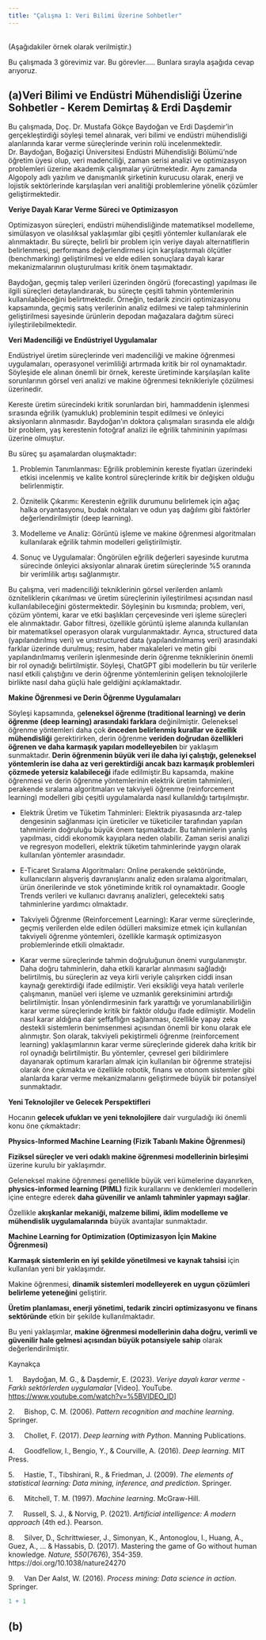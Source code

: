 ```yaml
---
title: "Çalışma 1: Veri Bilimi Üzerine Sohbetler"
---
```


\
(Aşağıdakiler örnek olarak verilmiştir.)

Bu çalışmada 3 görevimiz var. Bu görevler..... Bunlara sırayla aşağıda cevap arıyoruz.

## (a)**Veri Bilimi ve Endüstri Mühendisliği Üzerine Sohbetler - Kerem Demirtaş & Erdi Daşdemir**

Bu çalışmada, Doç. Dr. Mustafa Gökçe Baydoğan ve Erdi Daşdemir'in gerçekleştirdiği söyleşi temel alınarak, veri bilimi ve endüstri mühendisliği alanlarında karar verme süreçlerinde verinin rolü incelenmektedir. Dr. Baydoğan, Boğaziçi Üniversitesi Endüstri Mühendisliği Bölümü'nde öğretim üyesi olup, veri madenciliği, zaman serisi analizi ve optimizasyon problemleri üzerine akademik çalışmalar yürütmektedir. Aynı zamanda Algopoly adlı yazılım ve danışmanlık şirketinin kurucusu olarak, enerji ve lojistik sektörlerinde karşılaşılan veri analitiği problemlerine yönelik çözümler geliştirmektedir.

**Veriye Dayalı Karar Verme Süreci ve Optimizasyon**

Optimizasyon süreçleri, endüstri mühendisliğinde matematiksel modelleme, simülasyon ve olasılıksal yaklaşımlar gibi çeşitli yöntemler kullanılarak ele alınmaktadır. Bu süreçte, belirli bir problem için veriye dayalı alternatiflerin belirlenmesi, performans değerlendirmesi için karşılaştırmalı ölçütler (benchmarking) geliştirilmesi ve elde edilen sonuçlara dayalı karar mekanizmalarının oluşturulması kritik önem taşımaktadır.

Baydoğan, geçmiş talep verileri üzerinden öngörü (forecasting) yapılması ile ilgili süreçleri detaylandırarak, bu süreçte çeşitli tahmin yöntemlerinin kullanılabileceğini belirtmektedir. Örneğin, tedarik zinciri optimizasyonu kapsamında, geçmiş satış verilerinin analiz edilmesi ve talep tahminlerinin geliştirilmesi sayesinde ürünlerin depodan mağazalara dağıtım süreci iyileştirilebilmektedir.

**Veri Madenciliği ve Endüstriyel Uygulamalar**

Endüstriyel üretim süreçlerinde veri madenciliği ve makine öğrenmesi uygulamaları, operasyonel verimliliği artırmada kritik bir rol oynamaktadır. Söyleşide ele alınan önemli bir örnek, kereste üretiminde karşılaşılan kalite sorunlarının görsel veri analizi ve makine öğrenmesi teknikleriyle çözülmesi üzerinedir.

Kereste üretim sürecindeki kritik sorunlardan biri, hammaddenin işlenmesi sırasında eğrilik (yamukluk) probleminin tespit edilmesi ve önleyici aksiyonların alınmasıdır. Baydoğan’ın doktora çalışmaları sırasında ele aldığı bir problem, yaş kerestenin fotoğraf analizi ile eğrilik tahmininin yapılması üzerine olmuştur.

Bu süreç şu aşamalardan oluşmaktadır:

1.   Problemin Tanımlanması: Eğrilik probleminin kereste fiyatları üzerindeki etkisi incelenmiş ve kalite kontrol süreçlerinde kritik bir değişken olduğu belirlenmiştir.

2.   Öznitelik Çıkarımı: Kerestenin eğrilik durumunu belirlemek için ağaç halka oryantasyonu, budak noktaları ve odun yaş dağılımı gibi faktörler değerlendirilmiştir (deep learning).

3.   Modelleme ve Analiz: Görüntü işleme ve makine öğrenmesi algoritmaları kullanılarak eğrilik tahmin modelleri geliştirilmiştir.

4.   Sonuç ve Uygulamalar: Öngörülen eğrilik değerleri sayesinde kurutma sürecinde önleyici aksiyonlar alınarak üretim süreçlerinde %5 oranında bir verimlilik artışı sağlanmıştır.

Bu çalışma, veri madenciliği tekniklerinin görsel verilerden anlamlı özniteliklerin çıkarılması ve üretim süreçlerinin iyileştirilmesi açısından nasıl kullanılabileceğini göstermektedir. Söyleşinin bu kısmında; problem, veri, çözüm yöntemi, karar ve etki başlıkları çerçevesinde veri işleme süreçleri ele alınmaktadır. Gabor filtresi, özellikle görüntü işleme alanında kullanılan bir matematiksel operasyon olarak vurgulanmaktadır. Ayrıca, structured data (yapılandırılmış veri) ve unstructured data (yapılandırılmamış veri) arasındaki farklar üzerinde durulmuş; resim, haber makaleleri ve metin gibi yapılandırılmamış verilerin işlenmesinde derin öğrenme tekniklerinin önemli bir rol oynadığı belirtilmiştir. Söyleşi, ChatGPT gibi modellerin bu tür verilerle nasıl etkili çalıştığını ve derin öğrenme yöntemlerinin gelişen teknolojilerle birlikte nasıl daha güçlü hale geldiğini açıklamaktadır.

**Makine Öğrenmesi ve Derin Öğrenme Uygulamaları**

Söyleşi kapsamında, g**eleneksel öğrenme (traditional learning) ve derin öğrenme (deep learning) arasındaki farklara** değinilmiştir. Geleneksel öğrenme yöntemleri daha çok **önceden belirlenmiş kurallar ve özellik mühendisliği** gerektirirken, derin öğrenme **veriden doğrudan özellikleri öğrenen ve daha karmaşık yapıları modelleyebilen** bir yaklaşım sunmaktadır. **Derin öğrenmenin büyük veri ile daha iyi çalıştığı, geleneksel yöntemlerin ise daha az veri gerektirdiği ancak bazı karmaşık problemleri çözmede yetersiz kalabileceği** ifade edilmiştir.Bu kapsamda, makine öğrenmesi ve derin öğrenme yöntemlerinin elektrik üretim tahminleri, perakende sıralama algoritmaları ve takviyeli öğrenme (reinforcement learning) modelleri gibi çeşitli uygulamalarda nasıl kullanıldığı tartışılmıştır.

-    Elektrik Üretim ve Tüketim Tahminleri: Elektrik piyasasında arz-talep dengesinin sağlanması için üreticiler ve tüketiciler tarafından yapılan tahminlerin doğruluğu büyük önem taşımaktadır. Bu tahminlerin yanlış yapılması, ciddi ekonomik kayıplara neden olabilir. Zaman serisi analizi ve regresyon modelleri, elektrik tüketim tahminlerinde yaygın olarak kullanılan yöntemler arasındadır.

-    E-Ticaret Sıralama Algoritmaları: Online perakende sektöründe, kullanıcıların alışveriş davranışlarını analiz eden sıralama algoritmaları, ürün önerilerinde ve stok yönetiminde kritik rol oynamaktadır. Google Trends verileri ve kullanıcı davranış analizleri, gelecekteki satış tahminlerine yardımcı olmaktadır.

-    Takviyeli Öğrenme (Reinforcement Learning): Karar verme süreçlerinde, geçmiş verilerden elde edilen ödülleri maksimize etmek için kullanılan takviyeli öğrenme yöntemleri, özellikle karmaşık optimizasyon problemlerinde etkili olmaktadır.

-    Karar verme süreçlerinde tahmin doğruluğunun önemi vurgulanmıştır. Daha doğru tahminlerin, daha etkili kararlar alınmasını sağladığı belirtilmiş, bu süreçlerin az veya kirli veriyle çalışırken ciddi insan kaynağı gerektirdiği ifade edilmiştir. Veri eksikliği veya hatalı verilerle çalışmanın, manüel veri işleme ve uzmanlık gereksinimini artırdığı belirtilmiştir. İnsan yönlendirmesinin fark yarattığı ve yorumlanabilirliğin karar verme süreçlerinde kritik bir faktör olduğu ifade edilmiştir. Modelin nasıl karar aldığına dair şeffaflığın sağlanması, özellikle yapay zeka destekli sistemlerin benimsenmesi açısından önemli bir konu olarak ele alınmıştır. Son olarak, takviyeli pekiştirmeli öğrenme (reinforcement learning) yaklaşımlarının karar verme süreçlerinde giderek daha kritik bir rol oynadığı belirtilmiştir. Bu yöntemler, çevresel geri bildirimlere dayanarak optimum kararları almak için kullanılan bir öğrenme stratejisi olarak öne çıkmakta ve özellikle robotik, finans ve otonom sistemler gibi alanlarda karar verme mekanizmalarını geliştirmede büyük bir potansiyel sunmaktadır.

**Yeni Teknolojiler ve Gelecek Perspektifleri**

Hocanın **gelecek ufukları ve yeni teknolojilere** dair vurguladığı iki önemli konu öne çıkmaktadır:

**Physics-Informed Machine Learning (Fizik Tabanlı Makine Öğrenmesi)**

**Fiziksel süreçler ve veri odaklı makine öğrenmesi modellerinin birleşimi** üzerine kurulu bir yaklaşımdır.

Geleneksel makine öğrenmesi genellikle büyük veri kümelerine dayanırken, **physics-informed learning (PIML)** fizik kurallarını ve denklemleri modellerin içine entegre ederek **daha güvenilir ve anlamlı tahminler yapmayı sağlar**.

Özellikle **akışkanlar mekaniği, malzeme bilimi, iklim modelleme ve mühendislik uygulamalarında** büyük avantajlar sunmaktadır.

**Machine Learning for Optimization (Optimizasyon İçin Makine Öğrenmesi)**

**Karmaşık sistemlerin en iyi şekilde yönetilmesi ve kaynak tahsisi** için kullanılan yeni bir yaklaşımdır.

Makine öğrenmesi, **dinamik sistemleri modelleyerek en uygun çözümleri belirleme yeteneğini** geliştirir.

**Üretim planlaması, enerji yönetimi, tedarik zinciri optimizasyonu ve finans sektöründe** etkin bir şekilde kullanılmaktadır.

Bu yeni yaklaşımlar, **makine öğrenmesi modellerinin daha doğru, verimli ve güvenilir hale gelmesi açısından büyük potansiyele sahip** olarak değerlendirilmiştir.

Kaynakça

1.     Baydoğan, M. G., & Daşdemir, E. (2023). *Veriye dayalı karar verme - Farklı sektörlerden uygulamalar* \[Video\]. YouTube. <https://www.youtube.com/watch?v=%5BVIDEO_ID>\]

2.     Bishop, C. M. (2006). *Pattern recognition and machine learning*. Springer.

3.     Chollet, F. (2017). *Deep learning with Python*. Manning Publications.

4.     Goodfellow, I., Bengio, Y., & Courville, A. (2016). *Deep learning*. MIT Press.

5.     Hastie, T., Tibshirani, R., & Friedman, J. (2009). *The elements of statistical learning: Data mining, inference, and prediction*. Springer.

6.     Mitchell, T. M. (1997). *Machine learning*. McGraw-Hill.

7.     Russell, S. J., & Norvig, P. (2021). *Artificial intelligence: A modern approach* (4th ed.). Pearson.

8.     Silver, D., Schrittwieser, J., Simonyan, K., Antonoglou, I., Huang, A., Guez, A., ... & Hassabis, D. (2017). Mastering the game of Go without human knowledge. *Nature, 550*(7676), 354-359. https://doi.org/10.1038/nature24270

9.     Van Der Aalst, W. (2016). *Process mining: Data science in action*. Springer.

```r
1 + 1

```

## (b)
